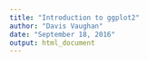 ```yaml
---
title: "Introduction to ggplot2"
author: "Davis Vaughan"
date: "September 18, 2016"
output: html_document
---
```

